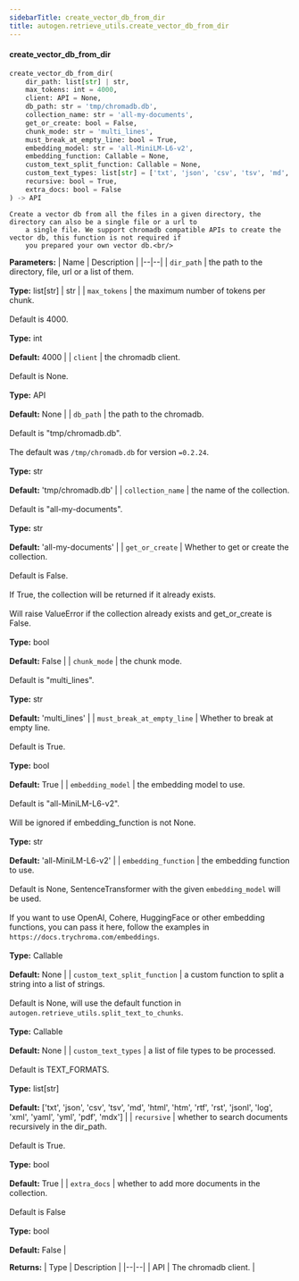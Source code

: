 ```yaml
---
sidebarTitle: create_vector_db_from_dir
title: autogen.retrieve_utils.create_vector_db_from_dir
---
```


<code class="doc-symbol doc-symbol-heading doc-symbol-function"></code>
#### create_vector_db_from_dir

```python
create_vector_db_from_dir(
    dir_path: list[str] | str,
    max_tokens: int = 4000,
    client: API = None,
    db_path: str = 'tmp/chromadb.db',
    collection_name: str = 'all-my-documents',
    get_or_create: bool = False,
    chunk_mode: str = 'multi_lines',
    must_break_at_empty_line: bool = True,
    embedding_model: str = 'all-MiniLM-L6-v2',
    embedding_function: Callable = None,
    custom_text_split_function: Callable = None,
    custom_text_types: list[str] = ['txt', 'json', 'csv', 'tsv', 'md', 'html', 'htm', 'rtf', 'rst', 'jsonl', 'log', 'xml', 'yaml', 'yml', 'pdf', 'mdx'],
    recursive: bool = True,
    extra_docs: bool = False
) -> API
```

    Create a vector db from all the files in a given directory, the directory can also be a single file or a url to
        a single file. We support chromadb compatible APIs to create the vector db, this function is not required if
        you prepared your own vector db.<br/>

<b>Parameters:</b>
| Name | Description |
|--|--|
| `dir_path` | the path to the directory, file, url or a list of them.<br/><br/>**Type:** list[str] \| str |
| `max_tokens` | the maximum number of tokens per chunk.<br/><br/>Default is 4000.<br/><br/>**Type:** int<br/><br/>**Default:** 4000 |
| `client` | the chromadb client.<br/><br/>Default is None.<br/><br/>**Type:** API<br/><br/>**Default:** None |
| `db_path` | the path to the chromadb.<br/><br/>Default is "tmp/chromadb.db".<br/><br/>The default was `/tmp/chromadb.db` for version `=0.2.24`.<br/><br/>**Type:** str<br/><br/>**Default:** 'tmp/chromadb.db' |
| `collection_name` | the name of the collection.<br/><br/>Default is "all-my-documents".<br/><br/>**Type:** str<br/><br/>**Default:** 'all-my-documents' |
| `get_or_create` | Whether to get or create the collection.<br/><br/>Default is False.<br/><br/>If True, the collection will be returned if it already exists.<br/><br/>Will raise ValueError if the collection already exists and get_or_create is False.<br/><br/>**Type:** bool<br/><br/>**Default:** False |
| `chunk_mode` | the chunk mode.<br/><br/>Default is "multi_lines".<br/><br/>**Type:** str<br/><br/>**Default:** 'multi_lines' |
| `must_break_at_empty_line` | Whether to break at empty line.<br/><br/>Default is True.<br/><br/>**Type:** bool<br/><br/>**Default:** True |
| `embedding_model` | the embedding model to use.<br/><br/>Default is "all-MiniLM-L6-v2".<br/><br/>Will be ignored if embedding_function is not None.<br/><br/>**Type:** str<br/><br/>**Default:** 'all-MiniLM-L6-v2' |
| `embedding_function` | the embedding function to use.<br/><br/>Default is None, SentenceTransformer with the given `embedding_model` will be used.<br/><br/>If you want to use OpenAI, Cohere, HuggingFace or other embedding functions, you can pass it here, follow the examples in `https://docs.trychroma.com/embeddings`.<br/><br/>**Type:** Callable<br/><br/>**Default:** None |
| `custom_text_split_function` | a custom function to split a string into a list of strings.<br/><br/>Default is None, will use the default function in `autogen.retrieve_utils.split_text_to_chunks`.<br/><br/>**Type:** Callable<br/><br/>**Default:** None |
| `custom_text_types` | a list of file types to be processed.<br/><br/>Default is TEXT_FORMATS.<br/><br/>**Type:** list[str]<br/><br/>**Default:** ['txt', 'json', 'csv', 'tsv', 'md', 'html', 'htm', 'rtf', 'rst', 'jsonl', 'log', 'xml', 'yaml', 'yml', 'pdf', 'mdx'] |
| `recursive` | whether to search documents recursively in the dir_path.<br/><br/>Default is True.<br/><br/>**Type:** bool<br/><br/>**Default:** True |
| `extra_docs` | whether to add more documents in the collection.<br/><br/>Default is False<br/><br/>**Type:** bool<br/><br/>**Default:** False |

<b>Returns:</b>
| Type | Description |
|--|--|
| API | The chromadb client. |

<br />